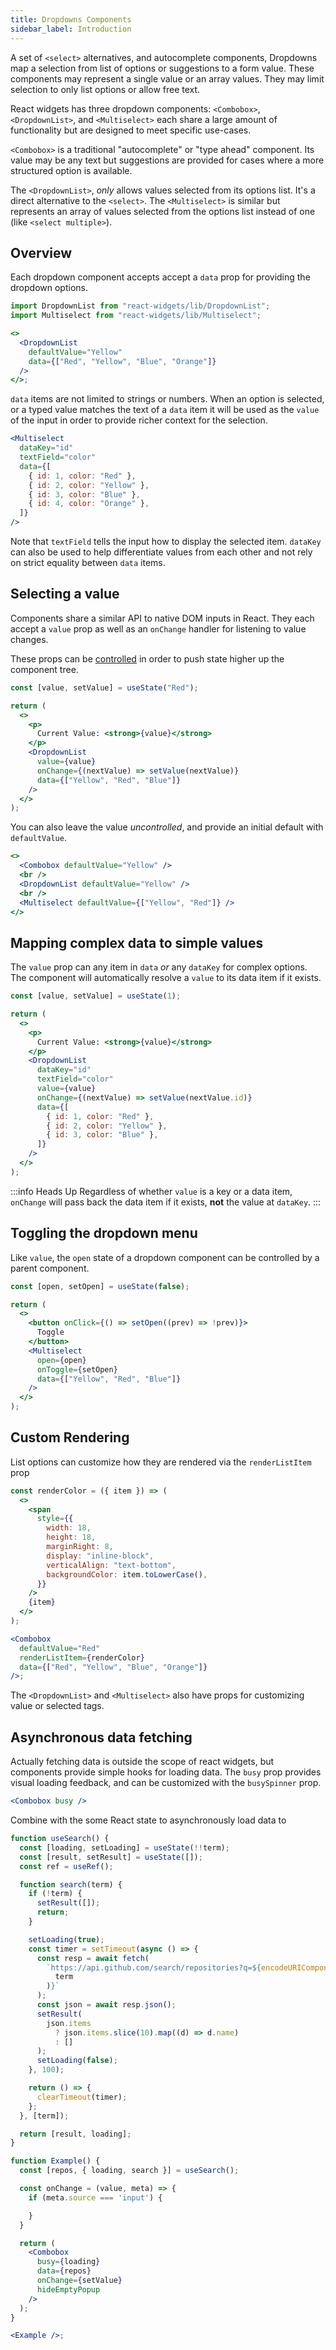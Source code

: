 ```yaml
---
title: Dropdowns Components
sidebar_label: Introduction
---
```


A set of `<select>` alternatives, and autocomplete components, Dropdowns map a
selection from list of options or suggestions to a form value. These
components may represent a single value or an array values. They may limit selection
to only list options or allow free text.

React widgets has three dropdown components: `<Combobox>`, `<DropdownList>`, and `<Multiselect>`
each share a large amount of functionality but are designed to meet specific use-cases.

`<Combobox>` is a traditional "autocomplete" or "type ahead" component. Its value
may be any text but suggestions are provided for cases where a more structured option is available.

The `<DropdownList>`, _only_ allows values selected from its
options list. It's a direct alternative to the `<select>`. The `<Multiselect>` is similar but
represents an array of values selected from the options list instead of one (like `<select multiple>`).

## Overview

Each dropdown component accepts accept a `data` prop for providing the dropdown options.

```jsx live
import DropdownList from "react-widgets/lib/DropdownList";
import Multiselect from "react-widgets/lib/Multiselect";

<>
  <DropdownList
    defaultValue="Yellow"
    data={["Red", "Yellow", "Blue", "Orange"]}
  />
</>;
```

`data` items are not limited to strings or numbers. When an option is selected,
or a typed value matches the text of a `data` item it will be used as the `value`
of the input in order to provide richer context for the selection.

```jsx
<Multiselect
  dataKey="id"
  textField="color"
  data={[
    { id: 1, color: "Red" },
    { id: 2, color: "Yellow" },
    { id: 3, color: "Blue" },
    { id: 4, color: "Orange" },
  ]}
/>
```

Note that `textField` tells the input how to display the selected item. `dataKey`
can also be used to help differentiate values from each other and not rely on strict
equality between `data` items.

## Selecting a value

Components share a similar API to native DOM inputs in React. They each
accept a `value` prop as well as an `onChange` handler for listening to value changes.

These props can be [controlled](controllables) in order to push state higher up the component
tree.

```jsx live renderAsComponent
const [value, setValue] = useState("Red");

return (
  <>
    <p>
      Current Value: <strong>{value}</strong>
    </p>
    <DropdownList
      value={value}
      onChange={(nextValue) => setValue(nextValue)}
      data={["Yellow", "Red", "Blue"]}
    />
  </>
);
```

You can also leave the value _uncontrolled_, and provide an initial default with `defaultValue`.

```jsx live
<>
  <Combobox defaultValue="Yellow" />
  <br />
  <DropdownList defaultValue="Yellow" />
  <br />
  <Multiselect defaultValue={["Yellow", "Red"]} />
</>
```

## Mapping complex data to simple values

The `value` prop can any item in `data` _or_ any `dataKey` for complex options.
The component will automatically resolve a `value` to its data item if it exists.

```jsx live renderAsComponent
const [value, setValue] = useState(1);

return (
  <>
    <p>
      Current Value: <strong>{value}</strong>
    </p>
    <DropdownList
      dataKey="id"
      textField="color"
      value={value}
      onChange={(nextValue) => setValue(nextValue.id)}
      data={[
        { id: 1, color: "Red" },
        { id: 2, color: "Yellow" },
        { id: 3, color: "Blue" },
      ]}
    />
  </>
);
```

:::info Heads Up
Regardless of whether `value` is a key or a data item, `onChange` will pass back
the data item if it exists, **not** the value at `dataKey`.
:::

## Toggling the dropdown menu

Like `value`, the `open` state of a dropdown component can be controlled by a
parent component.

```jsx live renderAsComponent
const [open, setOpen] = useState(false);

return (
  <>
    <button onClick={() => setOpen((prev) => !prev)}>
      Toggle
    </button>
    <Multiselect
      open={open}
      onToggle={setOpen}
      data={["Yellow", "Red", "Blue"]}
    />
  </>
);
```

## Custom Rendering

List options can customize how they are rendered via the `renderListItem` prop

```jsx live
const renderColor = ({ item }) => (
  <>
    <span
      style={{
        width: 18,
        height: 18,
        marginRight: 8,
        display: "inline-block",
        verticalAlign: "text-bottom",
        backgroundColor: item.toLowerCase(),
      }}
    />
    {item}
  </>
);

<Combobox
  defaultValue="Red"
  renderListItem={renderColor}
  data={["Red", "Yellow", "Blue", "Orange"]}
/>;
```

The `<DropdownList>` and `<Multiselect>` also have props for customizing value
or selected tags.

## Asynchronous data fetching

Actually fetching data is outside the scope of react widgets, but components
provide simple hooks for loading data. The `busy` prop provides visual loading feedback,
and can be customized with the `busySpinner` prop.

```jsx live
<Combobox busy />
```

Combine with the some React state to asynchronously load data to

```jsx live
function useSearch() {
  const [loading, setLoading] = useState(!!term);
  const [result, setResult] = useState([]);
  const ref = useRef();

  function search(term) {
    if (!term) {
      setResult([]);
      return;
    }

    setLoading(true);
    const timer = setTimeout(async () => {
      const resp = await fetch(
        `https://api.github.com/search/repositories?q=${encodeURIComponent(
          term
        )}`
      );
      const json = await resp.json();
      setResult(
        json.items
          ? json.items.slice(10).map((d) => d.name)
          : []
      );
      setLoading(false);
    }, 100);

    return () => {
      clearTimeout(timer);
    };
  }, [term]);

  return [result, loading];
}

function Example() {
  const [repos, { loading, search }] = useSearch();

  const onChange = (value, meta) => {
    if (meta.source === 'input') {

    }
  }

  return (
    <Combobox
      busy={loading}
      data={repos}
      onChange={setValue}
      hideEmptyPopup
    />
  );
}

<Example />;
```
